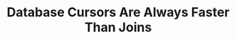 ---
id: "db_tf_020"
questionType: "TRUE_FALSE"
title: "Database Cursors Are Always Faster Than Joins"
statement: "Using cursors in SQL is always faster than using joins for data retrieval."
difficulty: "HARD"
category: "Database"
correctAnswer: false
explanation: "Cursors process rows one at a time, making them slower than set-based operations like joins."
---